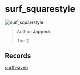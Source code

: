 
# surf_squarestyle

![surf_squarestyle](https://raw.githubusercontent.com/Sayt123/SurfMapPics/Maps-and-bonuses/csgo/surf_squarestyle.jpg)

> Author: **Jappedk**
>
> Tier 2

## Records

[surfheaven](https://surfheaven.eu/map/surf_squarestyle)
